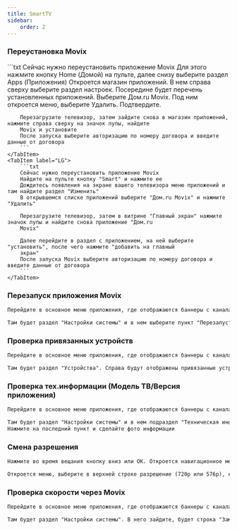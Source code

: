 ```yaml
---
title: SmartTV
sidebar:
    order: 2
---
```



### Переустановка Movix
<Tabs>
    <TabItem label="Samsung">
        ```txt
        Сейчас нужно переустановить приложение Movix
        Для этого нажмите кнопку Home (Домой) на пульте, далее снизу выберите раздел Apps (Приложения)
        Откроется магазин приложений. В нем справа сверху выберите раздел настроек. Посередине будет перечень
        установленных приложений. Выберите Дом.ru Movix. Под ним откроется меню, выберите Удалить. Подтвердите.

        Перезагрузите телевизор, затем зайдите снова в магазин приложений, нажмите справа сверху на значок лупы, найдите
        Movix и установите
        После запуска выберите авторизацию по номеру договора и введите данные от договора
        ```
    </TabItem>
    <TabItem label="LG">
        ```txt
        Сейчас нужно переустановить приложение Movix
        Найдите на пульте кнопку "Smart" и нажмите ее
        Дождитесь появления на экране вашего телевизора меню приложений и там найдите раздел "Изменить"
        В открывшемся списке приложений выберите "Дом.ru Movix" и нажмите "Удалить"

        Перезагрузите телевизор, затем в витрине "Главный экран" нажмите значок лупы и найдите снова приложение "Дом.ru
        Movix"

        Далее перейдите в раздел с приложением, на ней выберите "установить", после чего нажмите "добавить на главный
        экран"
        После запуска Movix выберите авторизацию по номеру договора и введите данные от договора
        ```
    </TabItem>
</Tabs>

### Перезапуск приложения Movix
```txt
Перейдите в основное меню приложения, где отображаются баннеры с каналами\подписками, затем зайдите в настройки (значок шестеренки в правом верхнем углу).

Там будет раздел "Настройки системы" и в нем выберите пункт "Перезапустить приложение"
```

### Проверка привязанных устройств
```txt
Перейдите в основное меню приложения, где отображаются баннеры с каналами\подписками, затем зайдите в настройки (значок шестеренки в правом верхнем углу)

Там будет раздел "Устройства". Справа будут отображены привязанные устройства, где должен быть Ваш ТВ
```

### Проверка тех.информации (Модель ТВ/Версия приложения)
```txt
Перейдите в основное меню приложения, где отображаются баннеры с каналами\подписками, затем зайдите в настройки (значок шестеренки в правом верхнем углу)

Там будет раздел "Настройки системы" и в нем подраздел "Техническая информация"
Нажмите на последний пункт и сделайте фото информации
```

### Смена разрешения
```txt
Нажмите во время вещания кнопку вниз или ОК. Откроется навигационное меню. Выберите справа значок шестеренки и нажмите на нем кнопку ОК

Откроется меню, выберите в верхней строке разрешение (720p или 576p), которое стоит перед последним пунктом "Max", потом нажмите на нем ОК и ниже нажмите кнопку "Применить"
```

### Проверка скорости через Movix
```txt
Перейдите в основное меню приложения, где отображаются баннеры с каналами\подписками, затем зайдите в настройки (значок шестеренки в правом верхнем углу).

Там будет раздел "Настройки системы". В него зайдите, будет строка "Замер скорости". Проведите замер и напишите результаты
```